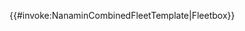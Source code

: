 <includeonly>{{#invoke:NanaminCombinedFleetTemplate|Fleetbox}}</includeonly><noinclude>
{{Documentation}}
</noinclude>